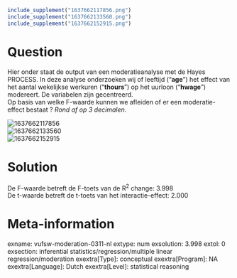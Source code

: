 ```r
include_supplement("1637662117856.png")
include_supplement("1637662133560.png")
include_supplement("1637662152915.png")
```

Question
========
Hier onder staat de output van een moderatieanalyse met de Hayes
PROCESS. In deze analyse onderzoeken wij of leeftijd ("**age**") het
effect van het aantal wekelijkse werkuren ("**thours**") op het uurloon
("**hwage**") modereert. De variabelen zijn gecentreerd.  
Op basis van welke F-waarde kunnen we afleiden of er een
moderatie-effect bestaat ? *Rond af op 3 decimalen.*  
  
<img src="1637662117856.png" class="fr-fic fr-dii tvcss_2"
alt="1637662117856" />  
<img src="1637662133560.png" class="fr-fic fr-dii tvcss_2"
alt="1637662133560" />  
<img src="1637662152915.png" class="fr-fic fr-dii tvcss_2"
alt="1637662152915" />


Solution
========





De F-waarde betreft de F-toets van de R<sup>2</sup> change: 3.998  
De t-waarde betreft de t-toets van het interactie-effect: 2.000





Meta-information
================
exname: vufsw-moderation-0311-nl
extype: num
exsolution: 3.998
extol: 0
exsection: inferential statistics/regression/multiple linear regression/moderation
exextra[Type]: conceptual
exextra[Program]: NA
exextra[Language]: Dutch
exextra[Level]: statistical reasoning


